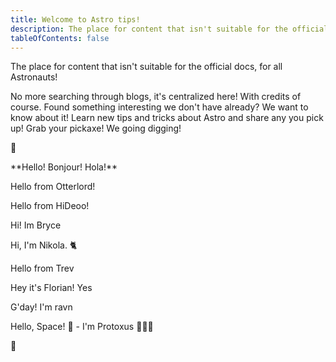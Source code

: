 ```yaml
---
title: Welcome to Astro tips!
description: The place for content that isn't suitable for the official docs, for all Astronauts!
tableOfContents: false
---
```



The place for content that isn't suitable for the official docs, for all Astronauts!

<CardGrid>
	<Card title="Find community resources" icon="magnifier">
		No more searching through blogs, it's centralized here! With credits of course.
	</Card>
	<Card title="Add your own content" icon="pencil">
		Found something interesting we don't have already? We want to know about it!
	</Card>
	<Card title="Share and learn from others" icon="open-book">
		Learn new tips and tricks about Astro and share any you pick up!
	</Card>
	<Card title="Help people discover gems" icon="information">
		Grab your pickaxe! We going digging!
	</Card>
</CardGrid>

👋

<p>**Hello! Bonjour! Hola!**</p>
<p>Hello from Otterlord!</p>
<p>Hello from HiDeoo!</p>
<p>Hi! Im Bryce</p>
<p>Hi, I'm Nikola. 🐈</p>
<p>Hello from Trev</p>
<p>Hey it's Florian! Yes</p>
<p>G'day! I'm ravn</p>
<p>Hello, Space! 🌌 - I'm Protoxus 🧑‍🚀🚀</p>

👋